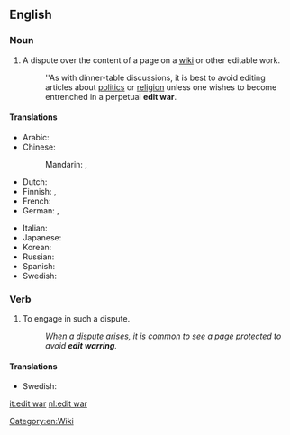 ==English==

===Noun===
{{en-noun|head=[[edit]] [[war]]}}

# {{context|Wiktionary and WMF jargon|lang=en}} A dispute over the content of a page on a [[wiki]] or other editable work.
#: ''As with dinner-table discussions, it is best to avoid editing articles about [[politics]] or [[religion]] unless one wishes to become entrenched in a perpetual '''edit war'''.

====Translations====
{{trans-top|a dispute over the content of a page on a wiki or other editable work}}
* Arabic: {{t-|ar|حرب التحرير|f|tr=ḥarb al-taḥrīr|sc=Arab}}
* Chinese:
*: Mandarin: {{t|cmn|編輯戰|sc=Hani}}, {{t|cmn|编辑战|tr=biānjí zhàn|sc=Hani}}
* Dutch: {{t+|nl|bewerkingsoorlog}}
* Finnish: {{t-|fi|muokkaussota}}, {{t-|fi|palautussota}}
* French: {{t+|fr|guerre d'édition|f}}
* German: {{t-|de|Edit-War|m}}, {{t-|de|Bearbeitungskrieg|f}}
{{trans-mid}}
* Italian: {{t-|it|guerra di modifiche|f}}
* Japanese: {{t-|ja|編集合戦|tr=へんしゅうがっせん, henshū gassen|sc=Jpan}}
* Korean: {{t-|ko|편집 분쟁|tr=pyeonjip bunjaeng|sc=Kore}}
* Russian: {{t-|ru|война правок|f|tr=vojná právok|sc=Cyrl}}
* Spanish: {{t-|es|guerra de ediciones|f}}
* Swedish: {{t-|sv|redigeringskrig|n}}
{{trans-bottom}}

===Verb===
{{head|en|verb|head=[[edit]] [[war]]}}

# {{context|Wiktionary and WMF jargon|lang=en}} To engage in such a dispute.
#: ''When a dispute arises, it is common to see a page protected to avoid '''edit warring'''.''

====Translations====
{{trans-top|to engage in an edit war}}
* Swedish: {{t-|sv|redigeringskriga}}
{{trans-mid}}
{{trans-bottom}}

[[Category:en:Wiki]]

[[it:edit war]]
[[nl:edit war]]
